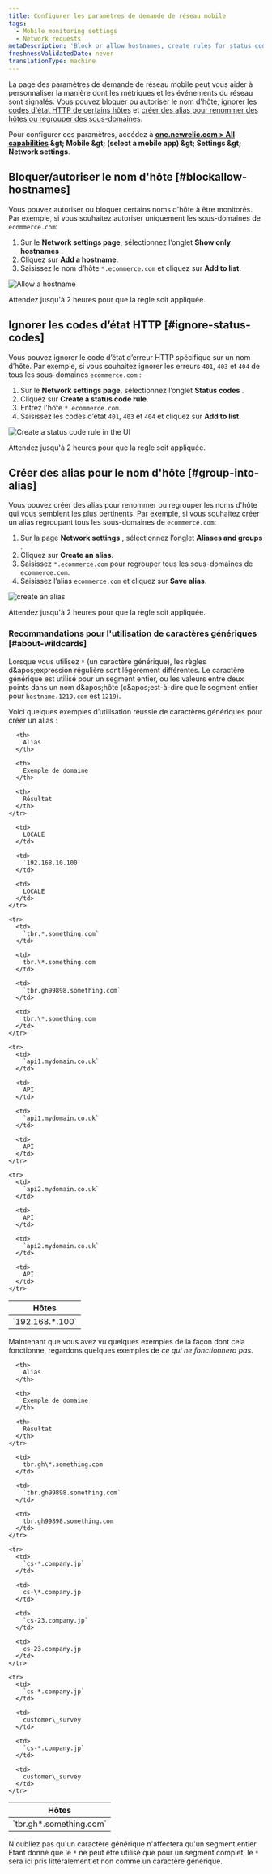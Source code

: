```yaml
---
title: Configurer les paramètres de demande de réseau mobile
tags:
  - Mobile monitoring settings
  - Network requests
metaDescription: 'Block or allow hostnames, create rules for status codes, and create aliases for hostnames.'
freshnessValidatedDate: never
translationType: machine
---
```


La page des paramètres de demande de réseau mobile peut vous aider à personnaliser la manière dont les métriques et les événements du réseau sont signalés. Vous pouvez [bloquer ou autoriser le nom d&apos;hôte](#blockallow-hostnames), [ignorer les codes d&apos;état HTTP de certains hôtes](#ignore-status-codes) et [créer des alias pour renommer des hôtes ou regrouper des sous-domaines](#group-into-alias).

Pour configurer ces paramètres, accédez à <DNT>**[one.newrelic.com &gt; All capabilities](https://one.newrelic.com/all-capabilities) &amp;gt; Mobile &amp;gt; (select a mobile app) &amp;gt; Settings &amp;gt; Network settings**</DNT>.

## Bloquer/autoriser le nom d&apos;hôte [#blockallow-hostnames]

Vous pouvez autoriser ou bloquer certains noms d&apos;hôte à être monitorés. Par exemple, si vous souhaitez autoriser uniquement les sous-domaines de `ecommerce.com`:

1. Sur le <DNT>**Network settings page**</DNT>, sélectionnez l’onglet <DNT>**Show only hostnames**</DNT> .
2. Cliquez sur <DNT>**Add a hostname**</DNT>.
3. Saisissez le nom d’hôte `*.ecommerce.com` et cliquez sur <DNT>**Add to list**</DNT>.

<img title="Allow a hostname" alt="Allow a hostname" src="/images/mobile_screenshot-full_show-hostname.webp" />

Attendez jusqu&apos;à 2 heures pour que la règle soit appliquée.

## Ignorer les codes d’état HTTP [#ignore-status-codes]

Vous pouvez ignorer le code d’état d’erreur HTTP spécifique sur un nom d’hôte. Par exemple, si vous souhaitez ignorer les erreurs `401`, `403` et `404` de tous les sous-domaines `ecommerce.com` :

1. Sur le <DNT>**Network settings page**</DNT>, sélectionnez l’onglet <DNT>**Status codes**</DNT> .
2. Cliquez sur <DNT>**Create a status code rule**</DNT>.
3. Entrez l&apos;hôte `*.ecommerce.com`.
4. Saisissez les codes d’état `401`, `403` et `404` et cliquez sur <DNT>**Add to list**</DNT>.

<img title="Create a status code rule" alt="Create a status code rule in the UI" src="/images/mobile_screenshot-full_new-status-rule.webp" />

Attendez jusqu&apos;à 2 heures pour que la règle soit appliquée.

## Créer des alias pour le nom d&apos;hôte [#group-into-alias]

Vous pouvez créer des alias pour renommer ou regrouper les noms d&apos;hôte qui vous semblent les plus pertinents. Par exemple, si vous souhaitez créer un alias regroupant tous les sous-domaines de `ecommerce.com`:

1. Sur la page <DNT>**Network settings**</DNT> , sélectionnez l’onglet <DNT>**Aliases and groups**</DNT> .
2. Cliquez sur <DNT>**Create an alias**</DNT>.
3. Saisissez `*.ecommerce.com` pour regrouper tous les sous-domaines de `ecommerce.com`.
4. Saisissez l’alias `ecommerce.com` et cliquez sur <DNT>**Save alias**</DNT>.

<img title="Create an alias" alt="create an alias" src="/images/mobile_screenshot-full_create-alias.webp" />

Attendez jusqu&apos;à 2 heures pour que la règle soit appliquée.

### Recommandations pour l&apos;utilisation de caractères génériques [#about-wildcards]

Lorsque vous utilisez `*` (un caractère générique), les règles d&amp;apos;expression régulière sont légèrement différentes. Le caractère générique est utilisé pour un segment entier, ou les valeurs entre deux points dans un nom d&amp;apos;hôte (c&amp;apos;est-à-dire que le segment entier pour `hostname.1219.com` est `1219`).

Voici quelques exemples d’utilisation réussie de caractères génériques pour créer un alias :

<table>
  <thead>
    <tr>
      <th>
        Hôtes
      </th>

      <th>
        Alias
      </th>

      <th>
        Exemple de domaine
      </th>

      <th>
        Résultat
      </th>
    </tr>
  </thead>

  <tbody>
    <tr>
      <td>
        `192.168.*.100`
      </td>

      <td>
        LOCALE
      </td>

      <td>
        `192.168.10.100`
      </td>

      <td>
        LOCALE
      </td>
    </tr>

    <tr>
      <td>
        `tbr.*.something.com`
      </td>

      <td>
        tbr.\*.something.com
      </td>

      <td>
        `tbr.gh99898.something.com`
      </td>

      <td>
        tbr.\*.something.com
      </td>
    </tr>

    <tr>
      <td>
        `api1.mydomain.co.uk`
      </td>

      <td>
        API
      </td>

      <td>
        `api1.mydomain.co.uk`
      </td>

      <td>
        API
      </td>
    </tr>

    <tr>
      <td>
        `api2.mydomain.co.uk`
      </td>

      <td>
        API
      </td>

      <td>
        `api2.mydomain.co.uk`
      </td>

      <td>
        API
      </td>
    </tr>
  </tbody>
</table>

Maintenant que vous avez vu quelques exemples de la façon dont cela fonctionne, regardons quelques exemples de *ce qui ne fonctionnera pas*.

<table>
  <thead>
    <tr>
      <th>
        Hôtes
      </th>

      <th>
        Alias
      </th>

      <th>
        Exemple de domaine
      </th>

      <th>
        Résultat
      </th>
    </tr>
  </thead>

  <tbody>
    <tr>
      <td>
        `tbr.gh*.something.com`
      </td>

      <td>
        tbr.gh\*.something.com
      </td>

      <td>
        `tbr.gh99898.something.com`
      </td>

      <td>
        tbr.gh99898.something.com
      </td>
    </tr>

    <tr>
      <td>
        `cs-*.company.jp`
      </td>

      <td>
        cs-\*.company.jp
      </td>

      <td>
        `cs-23.company.jp`
      </td>

      <td>
        cs-23.company.jp
      </td>
    </tr>

    <tr>
      <td>
        `cs-*.company.jp`
      </td>

      <td>
        customer\_survey
      </td>

      <td>
        `cs-*.company.jp`
      </td>

      <td>
        customer\_survey
      </td>
    </tr>
  </tbody>
</table>

N&apos;oubliez pas qu&apos;un caractère générique n&apos;affectera qu&apos;un segment entier. Étant donné que le `*` ne peut être utilisé que pour un segment complet, le `*` sera ici pris littéralement et non comme un caractère générique.